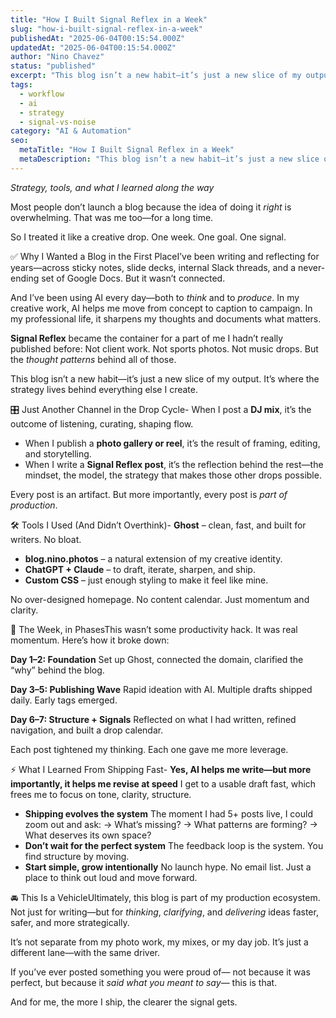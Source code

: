 ```yaml
---
title: "How I Built Signal Reflex in a Week"
slug: "how-i-built-signal-reflex-in-a-week"
publishedAt: "2025-06-04T00:15:54.000Z"
updatedAt: "2025-06-04T00:15:54.000Z"
author: "Nino Chavez"
status: "published"
excerpt: "This blog isn’t a new habit—it’s just a new slice of my output. Here’s how I launched Signal Reflex in a week by treating it like any other creative drop: strategy, tools, publishing cadence, and what I learned by shipping."
tags:
  - workflow
  - ai
  - strategy
  - signal-vs-noise
category: "AI & Automation"
seo:
  metaTitle: "How I Built Signal Reflex in a Week"
  metaDescription: "This blog isn’t a new habit—it’s just a new slice of my output. Here’s how I launched Signal Reflex in a week by treating it like any other creative drop: strategy, tools, publishing cadence, and what I learned by shipping."
---
```


*Strategy, tools, and what I learned along the way*

Most people don’t launch a blog because the idea of doing it *right* is overwhelming.
That was me too—for a long time.

So I treated it like a creative drop.
One week. One goal. One signal.

✅ Why I Wanted a Blog in the First PlaceI’ve been writing and reflecting for years—across sticky notes, slide decks, internal Slack threads, and a never-ending set of Google Docs. But it wasn’t connected.

And I’ve been using AI every day—both to *think* and to *produce*.
In my creative work, AI helps me move from concept to caption to campaign.
In my professional life, it sharpens my thoughts and documents what matters.

**Signal Reflex** became the container for a part of me I hadn’t really published before:
Not client work. Not sports photos. Not music drops.
But the *thought patterns* behind all of those.

This blog isn’t a new habit—it’s just a new slice of my output.
It’s where the strategy lives behind everything else I create.

🎛 Just Another Channel in the Drop Cycle- When I post a **DJ mix**, it’s the outcome of listening, curating, shaping flow.
- When I publish a **photo gallery or reel**, it’s the result of framing, editing, and storytelling.
- When I write a **Signal Reflex post**, it’s the reflection behind the rest—the mindset, the model, the strategy that makes those other drops possible.

Every post is an artifact.
But more importantly, every post is *part of production*.

🛠️ Tools I Used (And Didn’t Overthink)- **Ghost** – clean, fast, and built for writers. No bloat.
- **blog.nino.photos** – a natural extension of my creative identity.
- **ChatGPT + Claude** – to draft, iterate, sharpen, and ship.
- **Custom CSS** – just enough styling to make it feel like mine.

No over-designed homepage. No content calendar. Just momentum and clarity.

🧭 The Week, in PhasesThis wasn’t some productivity hack. It was real momentum. Here’s how it broke down:

**Day 1–2: Foundation**
Set up Ghost, connected the domain, clarified the “why” behind the blog.

**Day 3–5: Publishing Wave**
Rapid ideation with AI. Multiple drafts shipped daily. Early tags emerged.

**Day 6–7: Structure + Signals**
Reflected on what I had written, refined navigation, and built a drop calendar.

Each post tightened my thinking.
Each one gave me more leverage.

⚡ What I Learned From Shipping Fast- **Yes, AI helps me write—but more importantly, it helps me revise at speed**
I get to a usable draft fast, which frees me to focus on tone, clarity, structure.
- **Shipping evolves the system**
The moment I had 5+ posts live, I could zoom out and ask:
→ What’s missing?
→ What patterns are forming?
→ What deserves its own space?
- **Don’t wait for the perfect system**
The feedback loop is the system. You find structure by moving.
- **Start simple, grow intentionally**
No launch hype. No email list. Just a place to think out loud and move forward.

🚘 This Is a VehicleUltimately, this blog is part of my production ecosystem.
Not just for writing—but for *thinking*, *clarifying*, and *delivering* ideas faster, safer, and more strategically.

It’s not separate from my photo work, my mixes, or my day job.
It’s just a different lane—with the same driver.

If you’ve ever posted something you were proud of—
not because it was perfect, but because it *said what you meant to say*—
this is that.

And for me, the more I ship, the clearer the signal gets.
